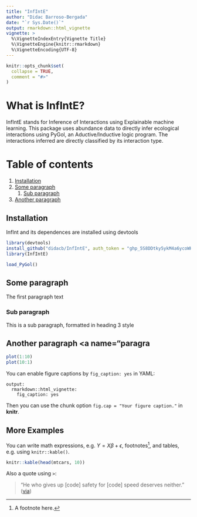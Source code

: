```yaml
---
title: "InfIntE"
author: "Didac Barroso-Bergada"
date: "`r Sys.Date()`"
output: rmarkdown::html_vignette
vignette: >
  %\VignetteIndexEntry{Vignette Title}
  %\VignetteEngine{knitr::rmarkdown}
  %\VignetteEncoding{UTF-8}
---
```


```r
knitr::opts_chunk$set(
  collapse = TRUE,
  comment = "#>"
)
```

# What is InfIntE?

InfIntE stands for Inference of Interactions using Explainable machine learning. This package uses abundance data to directly infer ecological interactions using PyGol, an Aductive/Inductive logic program. The interactions inferred are directly classified by its interaction type. 

# Table of contents
1. [Installation](#installation)
2. [Some paragraph](#paragraph1)
    1. [Sub paragraph](#subparagraph1)
3. [Another paragraph](#paragraph2)

## Installation <a name="installation"></a>

InfInt and its dependences are installed using devtools

```r
library(devtools)
install_github("didacb/InfIntE", auth_token = "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")
library(InfIntE)
```

```r
load_PyGol()
```

## Some paragraph <a name="paragraph1"></a>
The first paragraph text

### Sub paragraph <a name="subparagraph1"></a>
This is a sub paragraph, formatted in heading 3 style

## Another paragraph <a name="paragra


```r
plot(1:10)
plot(10:1)
```

You can enable figure captions by `fig_caption: yes` in YAML:

    output:
      rmarkdown::html_vignette:
        fig_caption: yes

Then you can use the chunk option `fig.cap = "Your figure caption."` in **knitr**.

## More Examples

You can write math expressions, e.g. $Y = X\beta + \epsilon$, footnotes^[A footnote here.], and tables, e.g. using `knitr::kable()`.

```r
knitr::kable(head(mtcars, 10))
```

Also a quote using `>`:

> "He who gives up [code] safety for [code] speed deserves neither."
([via](https://twitter.com/hadleywickham/status/504368538874703872))
